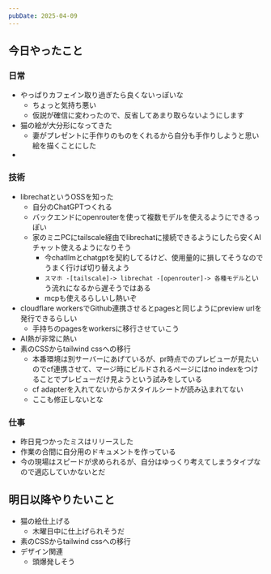 ```yaml
---
pubDate: 2025-04-09
---
```



## 今日やったこと

### 日常

- やっぱりカフェイン取り過ぎたら良くないっぽいな
	- ちょっと気持ち悪い
	- 仮説が確信に変わったので、反省してあまり取らないようにします
- 猫の絵が大分形になってきた
	- 妻がプレゼントに手作りのものをくれるから自分も手作りしようと思い絵を描くことにした
- 


### 技術

- librechatというOSSを知った
	- 自分のChatGPTつくれる
	- バックエンドにopenrouterを使って複数モデルを使えるようにできるっぽい
	- 家のミニPCにtailscale経由でlibrechatに接続できるようにしたら安くAIチャット使えるようになりそう
		- 今chatllmとchatgptを契約してるけど、使用量的に損してそうなのでうまく行けば切り替えよう
		- `スマホ -[tailscale]-> librechat -[openrouter]-> 各種モデル`という流れになるから遅そうではある
		- mcpも使えるらしいし熱いぞ
- cloudflare workersでGithub連携させるとpagesと同じようにpreview urlを発行できるらしい
	- 手持ちのpagesをworkersに移行させていこう
- AI熱が非常に熱い
- 素のCSSからtailwind cssへの移行
	- 本番環境は別サーバーにあげているが、pr時点でのプレビューが見たいのでcf連携させて、マージ時にビルドされるページにはno indexをつけることでプレビューだけ見ようという試みをしている
	- cf adapterを入れてないからかスタイルシートが読み込まれてない
	- ここも修正しないとな

### 仕事

- 昨日見つかったミスはリリースした
- 作業の合間に自分用のドキュメントを作っている
- 今の現場はスピードが求められるが、自分はゆっくり考えてしまうタイプなので適応していかないとだ


## 明日以降やりたいこと

- 猫の絵仕上げる
	- 木曜日中に仕上げられそうだ
- 素のCSSからtailwind cssへの移行
- デザイン関連
	- 頭爆発しそう
